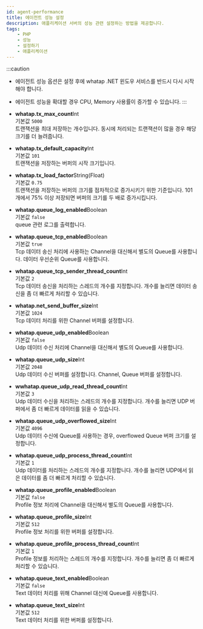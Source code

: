 ```yaml
---
id: agent-performance
title: 에이전트 성능 설정
description: 애플리케이션 서버의 성능 관련 설정하는 방법을 제공합니다.
tags:
    - PHP
    - 성능
    - 설정하기
    - 애플리케이션
---
```


:::caution
* 에이전트 성능 옵션은 설정 후에 whatap .NET 윈도우 서비스를 반드시 다시 시작해야 합니다.
* 에이전트 성능을 확대할 경우 CPU, Memory 사용률이 증가할 수 있습니다.
:::

* **whatap.tx_max_count**<span class='type'>Int</span><br/>
    기본값 `5000`<br/>
    트랜잭션을 최대 저장하는 개수입니다. 동시에 처리되는 트랜잭션이 많을 경우 해당 크기를 더 늘려줍니다.

* **whatap.tx_default_capacity**<span class='type'>Int</span><br/>
    기본값 `101`<br/>
    트랜잭션을 저장하는 버퍼의 시작 크기입니다.

<!-- "0.75"?? -->
* **whatap.tx_load_factor**<span class='type'>String(Float)</span><br/>
    기본값 `0.75`<br/>
    트랜잭션을 저장하는 버퍼의 크기를 점차적으로 증가시키기 위한 기준입니다. 101개에서 75% 이상 저장되면 버퍼의 크기를 두 배로 증가시킵니다.

* **whatap.queue_log_enabled**<span class='type'>Boolean</span><br/>
    기본값 `false`<br/>
    queue 관련 로그를 출력합니다.

* **whatap.queue_tcp_enabled**<span class='type'>Boolean</span><br/>
    기본값 `true`<br/>
    Tcp 데이터 송신 처리에 사용하는 Channel을 대신해서 별도의 Queue를 사용합니다. 데이터 우선순위 Queue를 사용합니다.

* **whatap.queue_tcp_sender_thread_count**<span class='type'>Int</span><br/>
    기본값 `2`<br/>
    Tcp 데이터 송신을 처리하는 스레드의 개수를 지정합니다. 개수를 늘리면 데이터 송신을 좀 더 빠르게 처리할 수 있습니다.

* **whatap.net_send_buffer_size**<span class='type'>Int</span><br/>
    기본값 `1024`<br/>
    Tcp 데이터 처리를 위한 Channel 버퍼를 설정합니다.

* **whatap.queue_udp_enabled**<span class='type'>Boolean</span><br/>
    기본값 `false`<br/>
    Udp 데이터 수신 처리에 Channel을 대신해서 별도의 Queue를 사용합니다.

* **whatap.queue_udp_size**<span class='type'>Int</span><br/>
    기본값 `2048`<br/>
    Udp 데이터 수신 버퍼를 설정합니다. Channel, Queue 버퍼를 설정합니다.

* **wwhatap.queue_udp_read_thread_count**<span class='type'>Int</span><br/>
    기본값 `3`<br/>
    Udp 데이터 수신을 처리하는 스레드의 개수를 지정합니다. 개수를 늘리면 UDP 버퍼에서 좀 더 빠르게 데이터를 읽을 수 있습니다.

* **whatap.queue_udp_overflowed_size**<span class='type'>Int</span><br/>
    기본값 `4096`<br/>
    Udp 데이터 수신에 Queue를 사용하는 경우, overflowed Queue 버퍼 크기를 설정합니다.

* **whatap.queue_udp_process_thread_count**<span class='type'>Int</span><br/>
    기본값 `1`<br/>
    Udp 데이터를 처리하는 스레드의 개수를 지정합니다. 개수를 늘리면 UDP에서 읽은 데이터를 좀 더 빠르게 처리할 수 있습니다.

* **whatap.queue_profile_enabled**<span class='type'>Boolean</span><br/>
    기본값 `false`<br/>
    Profile 정보 처리에 Channel을 대신해서 별도의 Queue를 사용합니다.

* **whatap.queue_profile_size**<span class='type'>Int</span><br/>
    기본값 `512`<br/>
    Profile 정보 처리를 위한 버퍼를 설정합니다.

* **whatap.queue_profile_process_thread_count**<span class='type'>Int</span><br/>
    기본값 `1`<br/>
    Profile 정보를 처리하는 스레드의 개수를 지정합니다. 개수를 늘리면 좀 더 빠르게 처리할 수 있습니다.

* **whatap.queue_text_enabled**<span class='type'>Boolean</span><br/>
    기본값 `false`<br/>
    Text 데이터 처리를 위해 Channel 대신에 Queue를 사용합니다.

* **whatap.queue_text_size**<span class='type'>Int</span><br/>
    기본값 `512`<br/>
    Text 데이터 처리를 위한 버퍼를 설정합니다.
